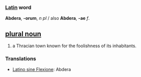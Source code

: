 === [[Latin]] word ===
'''Abdera''', '''-orum''', ''n'' ''pl'' / also '''Abdera''', '''-ae''' ''f''.

== [[plural noun]] ==
#a Thracian town known for the foolishness of its inhabitants.

=== Translations ===
*[[Latino sine Flexione]]: Abdera